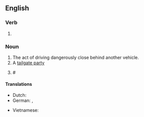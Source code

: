 ==English==

===Verb===
{{head|en|verb form}}

# {{present participle of|en|tailgate|nocat=1}}

===Noun===
{{en-noun|-|s}}

# The act of driving dangerously close behind another vehicle.
# A [[tailgate party]] {{gloss|social event held on and around the open tailgate of a vehicle}}
# {{lb|en|finance}} # {{synonym of|en|front running}}

====Translations====
{{trans-top|driving dangerously close behind another vehicle}}
* Dutch: {{t+|nl|bumperkleven}}
* German: {{t|de|[[zu]] [[dichtes]] [[Auffahren]]}}, {{t|de|Drängeln}}
{{trans-mid}}
* Vietnamese: {{t|vi|bám sát đuôi}}
{{trans-bottom}}